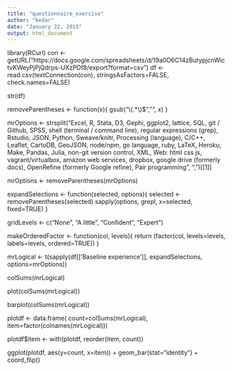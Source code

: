 ```yaml
---
title: "questionnaire_exercise"
author: "kedar"
date: "January 22, 2015"
output: html_document
---
```


library(RCurl)
con <- getURL("https://docs.google.com/spreadsheets/d/19a0O6C14zButypjcnWictvKWeyPjPjQdrps-UXzPDf8/export?format=csv")
df <- read.csv(textConnection(con), stringsAsFactors=FALSE,
               check.names=FALSE)


str(df)


removeParentheses <- function(x){
    gsub("\\(.*\\)$", "", x)
}



mrOptions <- strsplit("Excel, R, Stata, D3, Gephi, ggplot2, lattice, SQL, git / Github, SPSS, shell (terminal / command line), regular expressions (grep), Rstudio, JSON, Python, Sweave/knitr, Processing (language), C/C++, Leaflet, CartoDB, GeoJSON, node/npm, go language, ruby, LaTeX, Heroku, Make, Pandas, Julia, non-git version control, XML, Web: html css js, vagrant/virtualbox, amazon web services, dropbox, google drive (formerly docs), OpenRefine (formerly Google refine), Pair programming", ", ")[[1]]


mrOptions <- removeParentheses(mrOptions)

expandSelections <- function(selected, options){
    selected <- removeParentheses(selected)
    sapply(options, grepl, x=selected, fixed=TRUE)
}


gridLevels <- c("None", "A little", "Confident", "Expert")


makeOrderedFactor <- function(col, levels){
    return (factor(col, levels=levels, labels=levels, ordered=TRUE))
}


mrLogical <- t(sapply(df[['Baseline experience']], expandSelections, 
                      options=mrOptions))
                      
colSums(mrLogical)

plot(colSums(mrLogical))

barplot(colSums(mrLogical))

plotdf <- data.frame(
    count=colSums(mrLogical),
    item=factor(colnames(mrLogical)))

plotdf$item <- with(plotdf, reorder(item, count))

ggplot(plotdf, aes(y=count, x=item)) + geom_bar(stat="identity") + coord_flip()
    


                      
